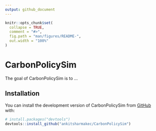 ```yaml
---
output: github_document
---
```


<!-- README.md is generated from README.Rmd. Please edit that file -->

```r
knitr::opts_chunk$set(
  collapse = TRUE,
  comment = "#>",
  fig.path = "man/figures/README-",
  out.width = "100%"
)
```

# CarbonPolicySim

<!-- badges: start -->
<!-- badges: end -->

The goal of CarbonPolicySim is to ...

## Installation

You can install the development version of CarbonPolicySim from [GitHub](https://github.com/) with:

``` r
# install.packages("devtools")
devtools::install_github("ankitsharmakec/CarbonPolicySim")
```

